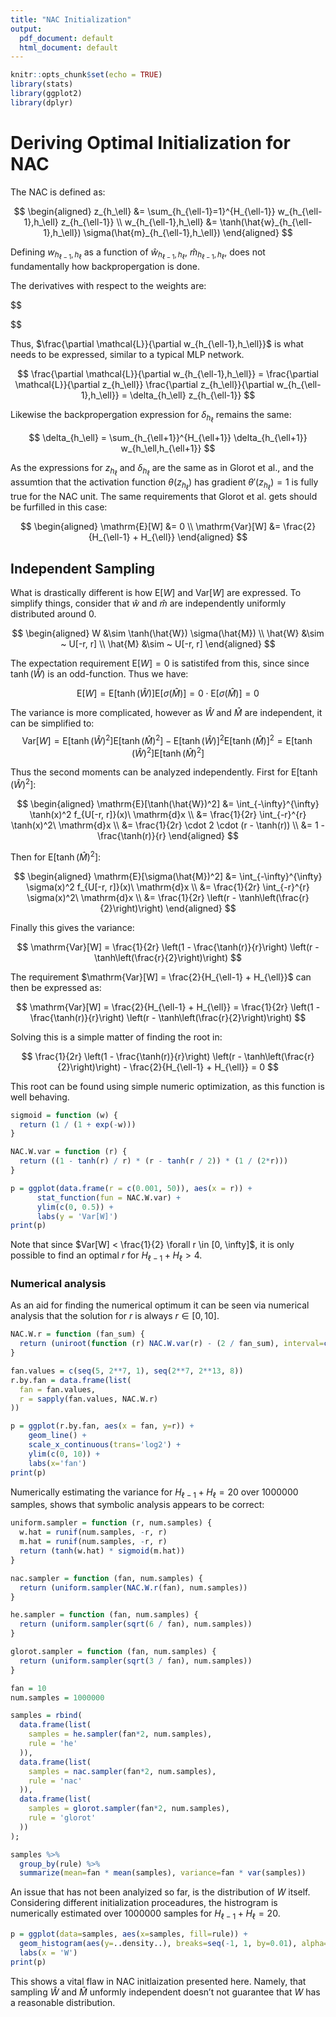 ```yaml
---
title: "NAC Initialization"
output:
  pdf_document: default
  html_document: default
---
```


```r
knitr::opts_chunk$set(echo = TRUE)
library(stats)
library(ggplot2)
library(dplyr)
```

# Deriving Optimal Initialization for NAC

The NAC is defined as:

$$
\begin{aligned}
z_{h_\ell} &= \sum_{h_{\ell-1}=1}^{H_{\ell-1}} w_{h_{\ell-1},h_\ell} z_{h_{\ell-1}} \\
w_{h_{\ell-1},h_\ell} &= \tanh(\hat{w}_{h_{\ell-1},h_\ell}) \sigma(\hat{m}_{h_{\ell-1},h_\ell})
\end{aligned}
$$

Defining $w_{h_{\ell-1},h_\ell}$ as a function of $\hat{w}_{h_{\ell-1},h_\ell}$, $\hat{m}_{h_{\ell-1},h_\ell}$, does not fundamentally how backpropergation is done.

The derivatives with respect to the weights are:

$$
\begin{aligned}
\frac{\partial \mathcal{L}}{\partial \hat{w}_{h_{\ell-1},h_\ell}} &= \frac{\partial \mathcal{L}}{\partial w_{h_{\ell-1},h_\ell}} \frac{w_{h_{\ell-1},h_\ell}}{\partial \hat{w}_{h_{\ell-1},h_\ell}} \\
&= \frac{\partial \mathcal{L}}{\partial w_{h_{\ell-1},h_\ell}} (1 - \tanh^2(\hat{w}_{h_{\ell-1},h_\ell})) \sigma(\hat{m}_{h_{\ell-1},h_\ell}) \\

\frac{\partial \mathcal{L}}{\partial \hat{m}_{h_{\ell-1},h_\ell}} &= \frac{\partial \mathcal{L}}{\partial w_{h_{\ell-1},h_\ell}} \frac{w_{h_{\ell-1},h_\ell}}{\partial \hat{m}_{h_{\ell-1},h_\ell}} \\
&= \frac{\partial \mathcal{L}}{\partial w_{h_{\ell-1},h_\ell}} \tanh(\hat{w}_{h_{\ell-1},h_\ell}) \sigma(\hat{m}_{h_{\ell-1},h_\ell}) (1 - \sigma(\hat{m}_{h_{\ell-1},h_\ell}))
\end{aligned}
$$

Thus, $\frac{\partial \mathcal{L}}{\partial w_{h_{\ell-1},h_\ell}}$ is what needs to be expressed, similar to a typical MLP network.

$$
\frac{\partial \mathcal{L}}{\partial w_{h_{\ell-1},h_\ell}} = \frac{\partial \mathcal{L}}{\partial z_{h_\ell}} \frac{\partial z_{h_\ell}}{\partial w_{h_{\ell-1},h_\ell}} = \delta_{h_\ell} z_{h_{\ell-1}}
$$

Likewise the backpropergation expression for $\delta_{h_\ell}$ remains the same:

$$
\delta_{h_\ell} = \sum_{h_{\ell+1}}^{H_{\ell+1}} \delta_{h_{\ell+1}} w_{h_\ell,h_{\ell+1}}
$$

As the expressions for $z_{h_\ell}$ and $\delta_{h_\ell}$ are the same as in Glorot et al., and the assumtion that the activation function $\theta(z_{h_\ell})$ has gradient $\theta'(z_{h_\ell}) = 1$ is fully true for the NAC unit. The same requirements that Glorot et al. gets should be furfilled in this case:

$$
\begin{aligned}
\mathrm{E}[W] &= 0 \\
\mathrm{Var}[W] &= \frac{2}{H_{\ell-1} + H_{\ell}}
\end{aligned}
$$

## Independent Sampling

What is drastically different is how $\mathrm{E}[W]$ and $\mathrm{Var}[W]$ are expressed. To simplify things, consider that $\hat{w}$ and $\hat{m}$ are independently uniformly distributed around 0.

$$
\begin{aligned}
W &\sim \tanh(\hat{W}) \sigma(\hat{M}) \\
\hat{W} &\sim ~ U[-r, r] \\
\hat{M} &\sim ~ U[-r, r] 
\end{aligned}
$$

The expectation requirement $\mathrm{E}[W] = 0$ is satistifed from this, since since $\tanh({\hat{W}})$ is an odd-function. Thus we have:

$$
\mathrm{E}[W] = \mathrm{E}[\tanh(\hat{W})]\mathrm{E}[\sigma(\hat{M})] = 0 \cdot \mathrm{E}[\sigma(\hat{M})] = 0
$$

The variance is more complicated, however as $\hat{W}$ and $\hat{M}$ are independent, it can be simplified to:
$$
\mathrm{Var}[W] = \mathrm{E}[\tanh(\hat{W})^2] \mathrm{E}[\tanh(\hat{M})^2] - \mathrm{E}[\tanh(\hat{W})]^2 \mathrm{E}[\tanh(\hat{M})]^2 = \mathrm{E}[\tanh(\hat{W})^2] \mathrm{E}[\tanh(\hat{M})^2]
$$

Thus the second moments can be analyzed independently. First for $\mathrm{E}[\tanh(\hat{W})^2]$:

$$
\begin{aligned}
\mathrm{E}[\tanh(\hat{W})^2] &= \int_{-\infty}^{\infty} \tanh(x)^2 f_{U[-r, r]}(x)\ \mathrm{d}x \\
&= \frac{1}{2r} \int_{-r}^{r} \tanh(x)^2\ \mathrm{d}x \\
&= \frac{1}{2r} \cdot 2 \cdot (r - \tanh(r)) \\
&= 1 - \frac{\tanh(r)}{r}
\end{aligned}
$$

Then for $\mathrm{E}[\tanh(\hat{M})^2]$:

$$
\begin{aligned}
\mathrm{E}[\sigma(\hat{M})^2] &= \int_{-\infty}^{\infty} \sigma(x)^2 f_{U[-r, r]}(x)\ \mathrm{d}x \\
&= \frac{1}{2r} \int_{-r}^{r} \sigma(x)^2\ \mathrm{d}x \\
&= \frac{1}{2r} \left(r - \tanh\left(\frac{r}{2}\right)\right)
\end{aligned}
$$

Finally this gives the variance:

$$
\mathrm{Var}[W] = \frac{1}{2r} \left(1 - \frac{\tanh(r)}{r}\right) \left(r - \tanh\left(\frac{r}{2}\right)\right)
$$

The requirement $\mathrm{Var}[W] = \frac{2}{H_{\ell-1} + H_{\ell}}$ can then be expressed as:

$$
\mathrm{Var}[W] = \frac{2}{H_{\ell-1} + H_{\ell}} = \frac{1}{2r} \left(1 - \frac{\tanh(r)}{r}\right) \left(r - \tanh\left(\frac{r}{2}\right)\right)
$$

Solving this is a simple matter of finding the root in:

$$
\frac{1}{2r} \left(1 - \frac{\tanh(r)}{r}\right) \left(r - \tanh\left(\frac{r}{2}\right)\right) - \frac{2}{H_{\ell-1} + H_{\ell}} = 0
$$

This root can be found using simple numeric optimization, as this function is well behaving.

```r
sigmoid = function (w) {
  return (1 / (1 + exp(-w)))
}

NAC.W.var = function (r) {
  return ((1 - tanh(r) / r) * (r - tanh(r / 2)) * (1 / (2*r))) 
}
```

```r
p = ggplot(data.frame(r = c(0.001, 50)), aes(x = r)) +
      stat_function(fun = NAC.W.var) +
      ylim(c(0, 0.5)) +
      labs(y = 'Var[W]')
print(p)
```


Note that since $Var[W] < \frac{1}{2} \forall r \in [0, \infty]$, it is only possible to find an optimal $r$ for $H_{\ell-1} + H_\ell > 4$.

### Numerical analysis

As an aid for finding the numerical optimum it can be seen via numerical analysis that the solution for $r$ is always $r \in [0, 10]$.

```r
NAC.W.r = function (fan_sum) {
  return (uniroot(function (r) NAC.W.var(r) - (2 / fan_sum), interval=c(0, 10), f.lower=-1)$root)
}
```

```r
fan.values = c(seq(5, 2**7, 1), seq(2**7, 2**13, 8))
r.by.fan = data.frame(list(
  fan = fan.values,
  r = sapply(fan.values, NAC.W.r)
))

p = ggplot(r.by.fan, aes(x = fan, y=r)) +
    geom_line() +
    scale_x_continuous(trans='log2') +
    ylim(c(0, 10)) +
    labs(x='fan')
print(p)
```

Numerically estimating the variance for $H_{\ell-1} + H_{\ell} = 20$ over 1000000 samples, shows that symbolic analysis appears to be correct:

```r
uniform.sampler = function (r, num.samples) {
  w.hat = runif(num.samples, -r, r)
  m.hat = runif(num.samples, -r, r)
  return (tanh(w.hat) * sigmoid(m.hat))
}

nac.sampler = function (fan, num.samples) {
  return (uniform.sampler(NAC.W.r(fan), num.samples))
}

he.sampler = function (fan, num.samples) {
  return (uniform.sampler(sqrt(6 / fan), num.samples))
}

glorot.sampler = function (fan, num.samples) {
  return (uniform.sampler(sqrt(3 / fan), num.samples))
}

fan = 10
num.samples = 1000000

samples = rbind(
  data.frame(list(
    samples = he.sampler(fan*2, num.samples),
    rule = 'he'
  )),
  data.frame(list(
    samples = nac.sampler(fan*2, num.samples),
    rule = 'nac'
  )),
  data.frame(list(
    samples = glorot.sampler(fan*2, num.samples),
    rule = 'glorot'
  ))
);
```

```r
samples %>%
  group_by(rule) %>%
  summarize(mean=fan * mean(samples), variance=fan * var(samples))
```

An issue that has not been analyized so far, is the distribution of $W$ itself. Considering different initialization proceadures, the histrogram is numerically estimated over 1000000 samples for $H_{\ell-1} + H_{\ell} = 20$. 

```r
p = ggplot(data=samples, aes(x=samples, fill=rule)) +
  geom_histogram(aes(y=..density..), breaks=seq(-1, 1, by=0.01), alpha=0.7) +
  labs(x = 'W')
print(p)
```

This shows a vital flaw in NAC initlaization presented here. Namely, that sampling $\hat{W}$ and $\hat{M}$ unformly independent doesn't not guarantee that $W$ has a reasonable distribution.
